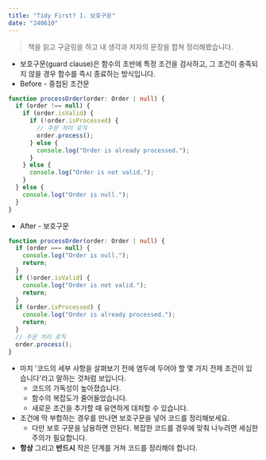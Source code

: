 ```yaml
---
title: "Tidy First? 1. 보호구문"
date: "240610"
---
```


> 책을 읽고 구글링을 하고 내 생각과 저자의 문장을 합쳐 정리해봤습니다.

- 보호구문(guard clause)은 함수의 초반에 특정 조건을 검사하고, 그 조건이 충족되지 않을 경우 함수를 즉시 종료하는 방식입니다.
- Before - 중첩된 조건문

```typescript
function processOrder(order: Order | null) {
  if (order !== null) {
    if (order.isValid) {
      if (!order.isProcessed) {
        // 주문 처리 로직
        order.process();
      } else {
        console.log("Order is already processed.");
      }
    } else {
      console.log("Order is not valid.");
    }
  } else {
    console.log("Order is null.");
  }
}
```

- After - 보호구문

```typescript
function processOrder(order: Order | null) {
  if (order === null) {
    console.log("Order is null.");
    return;
  }
  if (!order.isValid) {
    console.log("Order is not valid.");
    return;
  }
  if (order.isProcessed) {
    console.log("Order is already processed.");
    return;
  }
  // 주문 처리 로직
  order.process();
}
```

- 마치 '코드의 세부 사항을 살펴보기 전에 염두에 두어야 할 몇 가지 전제 조건이 있습니다'라고 말하는 것처럼 보입니다.
  - 코드의 가독성이 높아졌습니다.
  - 함수의 복잡도가 줄어들었습니다.
  - 새로운 조건을 추가할 때 유연하게 대처할 수 있습니다.
- 조건에 딱 부합하는 경우를 만나면 보호구문을 넣어 코드를 정리해보세요.
  - 다만 보호 구문을 남용하면 안된다. 복잡한 코드를 경우에 맞춰 나누려면 세심한 주의가 필요합니다.
- **항상** 그리고 **반드시** 작은 단계를 거쳐 코드를 정리해야 합니다.
